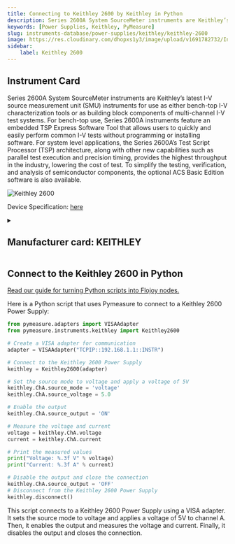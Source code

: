 ```yaml
---
title: Connecting to Keithley 2600 by Keithley in Python
description: Series 2600A System SourceMeter instruments are Keithley’s latest I-V source measurement unit (SMU) instruments for use as either bench-top I-V characterization tools or as building block components of multi-channel I-V test systems. For bench-top use, Series 2600A instruments feature an embedded TSP Express Software Tool that allows users to quickly and easily perform common I-V tests without programming or installing software. For system level applications, the Series 2600A’s Test Script Processor (TSP) architecture, along with other new capabilities such as parallel test execution and precision timing, provides the highest throughput in the industry, lowering the cost of test. To simplify the testing, verification, and analysis of semiconductor components, the optional ACS Basic Edition software is also available.
keywords: [Power Supplies, Keithley, PyMeasure] 
slug: instruments-database/power-supplies/keithley/keithley-2600 
image: https://res.cloudinary.com/dhopxs1y3/image/upload/v1691782732/Instruments/Power%20Supplies/Keithley-2600/Keithley-2600.jpg
sidebar:
    label: Keithley 2600 
---
```



## Instrument Card

Series 2600A System SourceMeter instruments are Keithley’s latest I-V source measurement unit
(SMU) instruments for use as either bench-top I-V characterization tools or as building block components of multi-channel I-V test systems. For bench-top use, Series 2600A instruments feature an
embedded TSP Express Software Tool that allows users to quickly and easily perform common I-V
tests without programming or installing software. For system level applications, the Series 2600A’s
Test Script Processor (TSP) architecture, along with other new capabilities such as parallel test execution and precision timing, provides the highest throughput in the industry, lowering the cost of test.
To simplify the testing, verification, and analysis of semiconductor components, the optional ACS
Basic Edition software is also available.

![Keithley 2600](https://res.cloudinary.com/dhopxs1y3/image/upload/v1691782732/Instruments/Power%20Supplies/Keithley-2600/Keithley-2600.jpg)

Device Specification: [here](https://www.imperial.ac.uk/media/imperial-college/research-centres-and-groups/centre-for-bio-inspired-technology/7291001.PDF)

<details style={{ marginTop: "15px"}}>
<summary><h2 style={{display:'inline'}}>Manufacturer card: KEITHLEY</h2></summary>

![KEITHLEY](https://res.cloudinary.com/dhopxs1y3/image/upload/v1692806202/Instruments/Vendor%20Logos/Keithley.png)

Keithley Instruments is a measurement and instrument company headquartered in Solon, Ohio, that develops, manufactures, markets, and sells data acquisition products, as well as complete systems for high-volume production and assembly testing.

- Headquarters: Cleveland, Ohio, United States
- Yearly Revenue (millions, USD): 110.6
- Vendor Website: [here](https://www.tek.com/en)

</details>


<FeaturedInstrumentVideo category="POWER_SUPPLIES" />

## Connect to the Keithley 2600 in Python

[Read our guide for turning Python scripts into Flojoy nodes.](https://docs.flojoy.ai/contribution/blocks/custom-flojoy-block/)



<Tabs>
<TabItem value="Flojoy" label="Flojoy" className="flojoy-instrument-tabs">

<SectionsCard category="POWER_SUPPLIES" manufacturer="Keithley"></SectionsCard>

</TabItem>
<TabItem value="PyMeasure" label="PyMeasure">

Here is a Python script that uses Pymeasure to connect to a Keithley 2600 Power Supply:

```python
from pymeasure.adapters import VISAAdapter
from pymeasure.instruments.keithley import Keithley2600

# Create a VISA adapter for communication
adapter = VISAAdapter("TCPIP::192.168.1.1::INSTR")

# Connect to the Keithley 2600 Power Supply
keithley = Keithley2600(adapter)

# Set the source mode to voltage and apply a voltage of 5V
keithley.ChA.source_mode = 'voltage'
keithley.ChA.source_voltage = 5.0

# Enable the output
keithley.ChA.source_output = 'ON'

# Measure the voltage and current
voltage = keithley.ChA.voltage
current = keithley.ChA.current

# Print the measured values
print("Voltage: %.3f V" % voltage)
print("Current: %.3f A" % current)

# Disable the output and close the connection
keithley.ChA.source_output = 'OFF'
# Disconnect from the Keithley 2600 Power Supply
keithley.disconnect()
```

This script connects to a Keithley 2600 Power Supply using a VISA adapter. It sets the source mode to voltage and applies a voltage of 5V to channel A. Then, it enables the output and measures the voltage and current. Finally, it disables the output and closes the connection.

</TabItem>
</Tabs>
